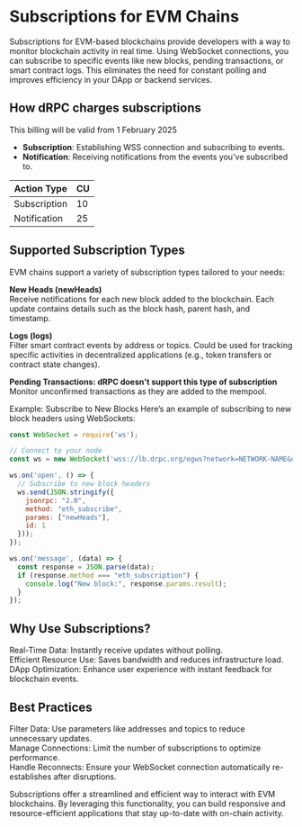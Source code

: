 # Subscriptions for EVM Chains
Subscriptions for EVM-based blockchains provide developers with a way to monitor blockchain activity in real time. Using WebSocket connections, you can subscribe to specific events like new blocks, pending transactions, or smart contract logs. This eliminates the need for constant polling and improves efficiency in your DApp or backend services.

## How dRPC charges subscriptions

This billing will be valid from 1 February 2025
- **Subscription**: Establishing WSS connection and subscribing to events.
- **Notification**: Receiving notifications from the events you've subscribed to.


| Action Type                                        | CU    |
|----------------------------------------------------|-------|
| Subscription                                       | 10    |
| Notification                                       | 25    |


## Supported Subscription Types
EVM chains support a variety of subscription types tailored to your needs:

**New Heads (newHeads)** \
Receive notifications for each new block added to the blockchain. Each update contains details such as the block hash, parent hash, and timestamp.

**Logs (logs)** \
Filter smart contract events by address or topics. Could be used for tracking specific activities in decentralized applications (e.g., token transfers or contract state changes).

**Pending Transactions: dRPC doesn't support this type of subscription** \
Monitor unconfirmed transactions as they are added to the mempool.

Example: Subscribe to New Blocks
Here’s an example of subscribing to new block headers using WebSockets:

```javascript
const WebSocket = require('ws');

// Connect to your node
const ws = new WebSocket('wss://lb.drpc.org/ogws?network=NETWORK-NAME&dkey=YOUR-DRPC-KEY');

ws.on('open', () => {
  // Subscribe to new block headers
  ws.send(JSON.stringify({
    jsonrpc: "2.0",
    method: "eth_subscribe",
    params: ["newHeads"],
    id: 1
  }));
});

ws.on('message', (data) => {
  const response = JSON.parse(data);
  if (response.method === "eth_subscription") {
    console.log("New block:", response.params.result);
  }
});
```

## Why Use Subscriptions?
Real-Time Data: Instantly receive updates without polling. \
Efficient Resource Use: Saves bandwidth and reduces infrastructure load. \
DApp Optimization: Enhance user experience with instant feedback for blockchain events.

## Best Practices
Filter Data: Use parameters like addresses and topics to reduce unnecessary updates. \
Manage Connections: Limit the number of subscriptions to optimize performance. \
Handle Reconnects: Ensure your WebSocket connection automatically re-establishes after disruptions.

Subscriptions offer a streamlined and efficient way to interact with EVM blockchains. By leveraging this functionality, you can build responsive and resource-efficient applications that stay up-to-date with on-chain activity.